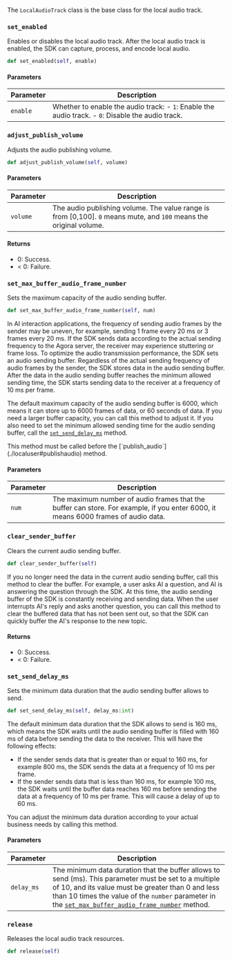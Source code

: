 The `LocalAudioTrack` class is the base class for the local audio track.

### `set_enabled`

Enables or disables the local audio track. After the local audio track is enabled, the SDK can capture, process, and encode local audio.

```python
def set_enabled(self, enable)
```

#### Parameters

|Parameter|Description|
|---------|-----------|
|`enable`|Whether to enable the audio track: - `1`: Enable the audio track. - `0`: Disable the audio track.|

### `adjust_publish_volume`

Adjusts the audio publishing volume.

```python
def adjust_publish_volume(self, volume)
```

#### Parameters

| Parameter | Description |
|-----------|-------------|
| `volume` | The audio publishing volume. The value range is from [0,100]. `0` means mute, and `100` means the original volume. |

#### Returns

- 0: Success.
- < 0: Failure.

### `set_max_buffer_audio_frame_number`

Sets the maximum capacity of the audio sending buffer.

```python
def set_max_buffer_audio_frame_number(self, num)
```

In AI interaction applications, the frequency of sending audio frames by the sender may be uneven, for example, sending 1 frame every 20 ms or 3 frames every 20 ms. If the SDK sends data according to the actual sending frequency to the Agora server, the receiver may experience stuttering or frame loss. To optimize the audio transmission performance, the SDK sets an audio sending buffer. Regardless of the actual sending frequency of audio frames by the sender, the SDK stores data in the audio sending buffer. After the data in the audio sending buffer reaches the minimum allowed sending time, the SDK starts sending data to the receiver at a frequency of 10 ms per frame.

The default maximum capacity of the audio sending buffer is 6000, which means it can store up to 6000 frames of data, or 60 seconds of data. If you need a larger buffer capacity, you can call this method to adjust it. If you also need to set the minimum allowed sending time for the audio sending buffer, call the [`set_send_delay_ms`](#setsenddelayms) method.

<Admonition type="caution" title="Note">
This method must be called before the [`publish_audio`](./localuser#publishaudio) method.
</Admonition>

#### Parameters

| Parameter | Description |
|-----------|-------------|
| `num` | The maximum number of audio frames that the buffer can store. For example, if you enter 6000, it means 6000 frames of audio data. |


### `clear_sender_buffer`

Clears the current audio sending buffer.

```python
def clear_sender_buffer(self)
```

If you no longer need the data in the current audio sending buffer, call this method to clear the buffer. For example, a user asks AI a question, and AI is answering the question through the SDK. At this time, the audio sending buffer of the SDK is constantly receiving and sending data. When the user interrupts AI's reply and asks another question, you can call this method to clear the buffered data that has not been sent out, so that the SDK can quickly buffer the AI's response to the new topic.

#### Returns

- 0: Success.
- < 0: Failure.

### `set_send_delay_ms`

Sets the minimum data duration that the audio sending buffer allows to send.

```python
def set_send_delay_ms(self, delay_ms:int)
```

The default minimum data duration that the SDK allows to send is 160 ms, which means the SDK waits until the audio sending buffer is filled with 160 ms of data before sending the data to the receiver. This will have the following effects:

- If the sender sends data that is greater than or equal to 160 ms, for example 800 ms, the SDK sends the data at a frequency of 10 ms per frame.
- If the sender sends data that is less than 160 ms, for example 100 ms, the SDK waits until the buffer data reaches 160 ms before sending the data at a frequency of 10 ms per frame. This will cause a delay of up to 60 ms.

You can adjust the minimum data duration according to your actual business needs by calling this method.

#### Parameters

| Parameter | Description |
|-----------|-------------|
| `delay_ms` | The minimum data duration that the buffer allows to send (ms). This parameter must be set to a multiple of 10, and its value must be greater than 0 and less than 10 times the value of the `number` parameter in the [`set_max_buffer_audio_frame_number`](#setmaxbufferaudioframenumber) method. |

### `release`

Releases the local audio track resources.

```python
def release(self)
```

